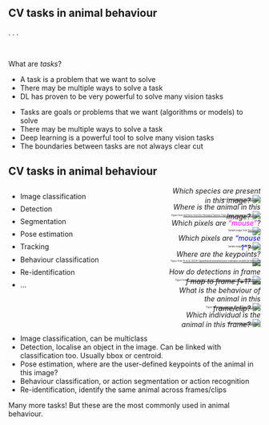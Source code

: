 <!-- A note about old-school DL-based CV vs transformer CV models  -->
## CV tasks in animal behaviour

. . . 

<br>

What are _tasks_?

- A task is a problem that we want to solve
- There may be multiple ways to solve a task
- DL has proven to be very powerful to solve many vision tasks


:::{.notes}
- Tasks are goals or problems that we want (algorithms or models) to solve
- There may be multiple ways to solve a task
- Deep learning is a powerful tool to solve many vision tasks
- The boundaries between tasks are not always clear cut
:::


## CV tasks in animal behaviour

:::{.columns}
:::{.column .nonincremental style="width: 45%;line-height: 0.8;"}
:::{.fragment .fade-in data-fragment-index="1"}
- Image classification
:::

:::{.fragment .fade-in data-fragment-index="2"}
- Detection
:::

:::{.fragment .fade-in data-fragment-index="3"}
- Segmentation
:::

:::{.fragment .fade-in data-fragment-index="4"}
- Pose estimation
:::

:::{.fragment .fade-in data-fragment-index="5"}
- Tracking
:::

:::{.fragment .fade-in data-fragment-index="6"}
- Behaviour classification
:::

:::{.fragment .fade-in data-fragment-index="7"}
- Re-identification
:::

:::{.fragment .fade-in data-fragment-index="8"}
- ...
:::

:::

::: {.column style="width: 15%;"}
:::

:::{.column style="width: 40%;"}
:::{.r-stack}

<!-- -- Classification example -->
:::{.fragment .fade-in data-fragment-index="1"}
:::{.fragment .fade-out data-fragment-index="2"}
<div style="text-align: right; width: 100%;">
_Which species are present in this image?_
![](img/behaviour/ss_sample.jpg){width=100%;"}
<div style="font-size: 0.3em; color: var(--link-color); margin-top: -17px; text-align: right;">
Figure from <a href="https://lila.science/datasets/snapshot-serengeti" target="_blank">
Snapshot Serengeti dataset</a>
</div>
</div>
:::
:::


<!-- -- Detection example -->
:::{.fragment .fade-in data-fragment-index="2"}
:::{.fragment .fade-out data-fragment-index="3"}
<div style="text-align: right; width: 100%;">
_Where is the animal in this image?_
![](img/behaviour/sample_image_armadillo.jpg){width=100%;"}
<div style="font-size: 0.3em; color: var(--link-color); margin-top: -17px;">
Figure from <a href="https://github.com/google/cameratrapai" target="_blank">
and there from the Orinoquía Camera Traps dataset (University of Minnesota).</a>
</div>
</div>
:::
:::

<!-- :::{.fragment .fade-in data-fragment-index="3"}
:::{.fragment .fade-out data-fragment-index="4"}
<div style="text-align: right; width: 100%;">
_Where is the animal in this image?_
![](img/behaviour/crab-detections.png){width=100%;"}
<div style="font-size: 0.3em; color: var(--link-color); margin-top: -17px;">
Figure from <a href="https://github.com/SainsburyWellcomeCentre/crabs-exploration" target="_blank">
Crabs exploration project</a>
</div>
</div>
:::
::: -->


<!-- -- Instance segmentation example -->
:::{.fragment .fade-in data-fragment-index="3"}
:::{.fragment .fade-out data-fragment-index="4"}
<div style="text-align: right; width: 100%;">
_Which pixels are <span style="color: magenta;">"mouse"</span>?_
![](img/behaviour/semantic-segmentation.png){width=100%;"}
<div style="font-size: 0.3em; color: var(--link-color); margin-top: -17px;">
Sample image from <a href="https://sainsburywellcomecentre.github.io/aeon_docs/index.html" target="_blank">
Aeon project</a>
</div>
</div>
:::
:::


<!-- -- Semantic segmentation example -->
:::{.fragment .fade-in data-fragment-index="4"}
:::{.fragment .fade-out data-fragment-index="5"}
<div style="text-align: right; width: 100%;">
_Which pixels are <span style="color: blue;">"mouse 1"</span>?_
![](img/behaviour/instance-segmentation.png){width=100%;"}
<div style="font-size: 0.3em; color: var(--link-color); margin-top: -17px;">
Sample image from <a href="https://sainsburywellcomecentre.github.io/aeon_docs/index.html" target="_blank">
Aeon project</a>
</div>
</div>
:::
:::


<!-- -- Pose estimation example -->
:::{.fragment .fade-in data-fragment-index="5"}
:::{.fragment .fade-out data-fragment-index="6"}
<div style="text-align: right; width: 100%;">
_Where are the keypoints?_
![](img/behaviour/superanimal-fox.png){width=100%;"}
<div style="font-size: 0.3em; color: var(--link-color); margin-top: -17px;">
Figure from <a href="https://www.nature.com/articles/s41467-024-48792-2" target="_blank">
Ye et al. (2024) _SuperAnimal pretrained pose estimation models for behavioral analysis_</a>
</div>
</div>
:::
:::

<!-- -- Tracking example -->
:::{.fragment .fade-in data-fragment-index="6"}
:::{.fragment .fade-out data-fragment-index="7"}
<div style="text-align: right; width: 100%;">
_How do detections in frame f map to frame f+1?_
![](img/behaviour/tracking-bees-sleap.png){width=100%;"}
<div style="font-size: 0.3em; color: var(--link-color); margin-top: -17px;">
Figure from <a href="https://www.nature.com/articles/s41592-022-01426-1" target="_blank">
Pereira et al. (2022) _SLEAP: A deep learning system for multi-animal pose tracking_</a>
</div>
</div>
:::
:::

<!-- -- Behaviour classification example -->

:::{.fragment .fade-in data-fragment-index="7"}
:::{.fragment .fade-out data-fragment-index="8"}
<div style="text-align: right; width: 100%;">
_What is the behaviour of the animal in this frame/clip?_
![](img/behaviour/syllables_small.png){width=100%;"}
<div style="font-size: 0.3em; color: var(--link-color); margin-top: -17px;">
Figure from <a href="https://dattalab.github.io/moseq2-website" target="_blank">
https://dattalab.github.io/moseq2-website/</a>
</div>
</div>
:::
:::


<!-- -- Re-identification example -->

:::{.fragment .fade-in data-fragment-index="8"}
:::{.fragment .fade-out data-fragment-index="9"}
<div style="text-align: right; width: 100%;">
_Which individual is the animal in this frame?_
![](img/behaviour/happy-whale.jpg){width=100%;"}
<div style="font-size: 0.3em; color: var(--link-color); margin-top: -17px;">
Figure from <a href="https://happywhale.com/home" target="_blank">
Happy Whale dataset</a>
</div>
</div>
:::
:::


:::

:::
:::


:::{.notes}
- Image classification, can be multiclass
- Detection, localise an object in the image. Can be linked with classification too. Usually bbox or centroid.
- Pose estimation, where are the user-defined keypoints of the animal in this image?
- Behaviour classification, or action segmentation or action recognition
- Re-identification, identify the same animal across frames/clips

Many more tasks! But these are the most commonly used in animal behaviour.
:::


<!-- ## A quick note on transformers -->

<!-- ## Additional resources

- [A primer on motion capture with deep learning: principles, pitfalls, and perspectives](https://www.cell.com/neuron/pdf/S0896-6273(20)30717-0.pdf) -->